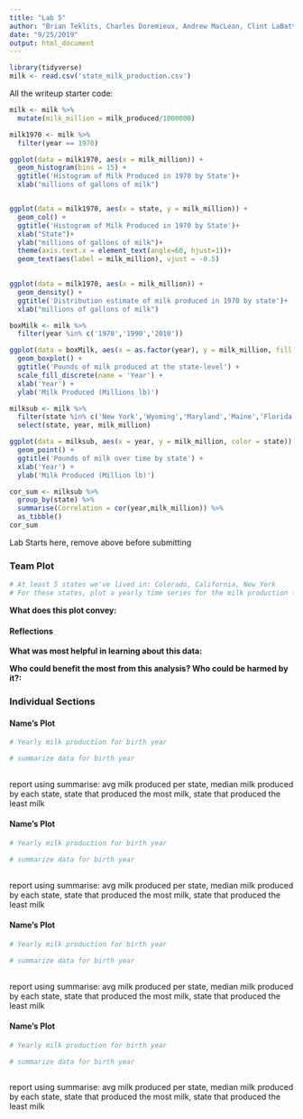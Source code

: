 ---
title: "Lab 5"
author: "Brian Teklits, Charles Doremieux, Andrew MacLean, Clint LaBattaglia"
date: "9/25/2019"
output: html_document
---

```{r setup,include=FALSE}
library(tidyverse)
milk <- read.csv('state_milk_production.csv')
```

All the writeup starter code:
```{r}
milk <- milk %>%
  mutate(milk_million = milk_produced/1000000)
```
```{r}
milk1970 <- milk %>%
  filter(year == 1970)
```

```{r}
ggplot(data = milk1970, aes(x = milk_million)) +
  geom_histogram(bins = 15) + 
  ggtitle('Histogram of Milk Produced in 1970 by State')+
  xlab("millions of gallons of milk")


ggplot(data = milk1970, aes(x = state, y = milk_million)) +
  geom_col() + 
  ggtitle('Histogram of Milk Produced in 1970 by State')+
  xlab("State")+
  ylab("millions of gallons of milk")+
  theme(axis.text.x = element_text(angle=60, hjust=1))+
  geom_text(aes(label = milk_million), vjust = -0.5)
  
```
```{r}
ggplot(data = milk1970, aes(x = milk_million)) +
  geom_density() + 
  ggtitle('Distribution estimate of milk produced in 1970 by state')+
  xlab("millions of gallons of milk")
```
```{r}
boxMilk <- milk %>%
  filter(year %in% c('1970','1990','2010'))
```

```{r}
ggplot(data = boxMilk, aes(x = as.factor(year), y = milk_million, fill = as.factor(year))) +
  geom_boxplot() + 
  ggtitle('Pounds of milk produced at the state-level') + 
  scale_fill_discrete(name = 'Year') + 
  xlab('Year') +
  ylab('Milk Produced (Millions lb)')
```

```{r}
milksub <- milk %>%
  filter(state %in% c('New York','Wyoming','Maryland','Maine','Florida')) %>%
  select(state, year, milk_million)
```
```{r}
ggplot(data = milksub, aes(x = year, y = milk_million, color = state)) +
  geom_point() + 
  ggtitle('Pounds of milk over time by state') +
  xlab('Year') +
  ylab('Milk Produced (Million lb)')
```
```{r}
cor_sum <- milksub %>%
  group_by(state) %>%
  summarise(Correlation = cor(year,milk_million)) %>%
  as_tibble()
cor_sum
```
Lab Starts here, remove above before submitting

### Team Plot
```{r}
# At least 5 states we've lived in: Colorado, California, New York
# For these states, plot a yearly time series for the milk production (in millions of pounds). On this plot, display a line showing the average milk produced each year for all states
```

**What does this plot convey:**

#### Reflections

**What was most helpful in learning about this data:**

**Who could benefit the most from this analysis? Who could be harmed by it?:**

### Individual Sections

#### Name's Plot

```{r}
# Yearly milk production for birth year
```

```{r}
# summarize data for birth year
 
```

report using summarise: avg milk produced per state, median milk produced by each state, state that produced the most milk, state that produced the least milk

#### Name's Plot

```{r}
# Yearly milk production for birth year
```

```{r}
# summarize data for birth year
 
```

report using summarise: avg milk produced per state, median milk produced by each state, state that produced the most milk, state that produced the least milk

#### Name's Plot

```{r}
# Yearly milk production for birth year
```

```{r}
# summarize data for birth year
 
```

report using summarise: avg milk produced per state, median milk produced by each state, state that produced the most milk, state that produced the least milk

#### Name's Plot

```{r}
# Yearly milk production for birth year
```

```{r}
# summarize data for birth year
 
```

report using summarise: avg milk produced per state, median milk produced by each state, state that produced the most milk, state that produced the least milk